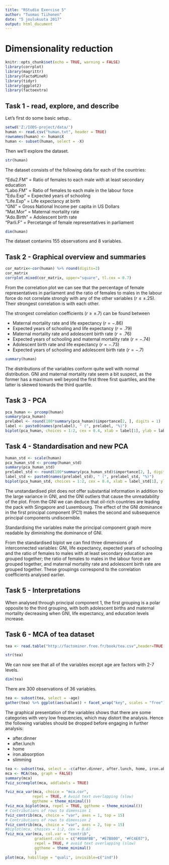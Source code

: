 ---
title: "RStudio Exercise 5"
author: "Tuomas Tiihonen"
date: "5 joulukuuta 2017"
output: html_document
---

# Dimensionality reduction

```{r setup chapter 5, include=FALSE}
knitr::opts_chunk$set(echo = TRUE, warning = FALSE)
library(corrplot)
library(magrittr)
library(FactoMineR)
library(tidyr)
library(ggplot2)
library(factoextra)
```
## Task 1 - read, explore, and describe
Let's first do some basic setup..
```{r Assignment 1, eval = TRUE, echo = TRUE, include = TRUE}
setwd('Z:/IODS-project/data/')
human <- read.csv("human.txt", header = TRUE)
rownames(human) <- human$X
human <- subset(human, select = -X)
```

Then we'll explore the dataset.
```{r Structure of human, echo = TRUE}
str(human)
```
The dataset consists of the following data for each of the countries:

"Edu2.FM" = Ratio of females to each male with at least secondary education  
"Labo.FM" = Ratio of females to each male in the labour force  
"Edu.Exp" = Expected years of schooling  
"Life.Exp" = Life expectancy at birth  
"GNI" = Gross National Income per capita in US Dollars  
"Mat.Mor" = Maternal mortality rate  
"Ado.Birth" = Adolescent birth rate  
"Parli.F" = Percetange of female representatives in parliament  


```{r Dimensions of human}
dim(human)
```
The dataset contanins 155 observations and 8 variables.


## Task 2 - Graphical overview and summaries
```{r Correlation plot}
cor_matrix<-cor(human) %>% round(digits=2)
cor_matrix
corrplot.mixed(cor_matrix, upper="square", tl.cex = 0.7)
```

From the correlation plot we can see that the percentage of female representatives in parliament and the ratio of females to males in the labour force do not correlate strongly with any of the other variables ($\mathit{r} \le \pm .25$). Their strongest correlation is with each other.

The strongest correlation coefficients ($\mathit{r} \ge\pm.7$) can be found between  

* Maternal mortality rate and life expectancy ($\mathit{r}=-.86$)  
* Expected years of schooling and life expectancy ($\mathit{r}=.79$)  
* Maternal mortality rate and adolescent birth rate ($\mathit{r}=.76$)  
* Expected years of schooling and maternal mortality rate ($\mathit{r}=-.74$)  
* Adolescent birth rate and life expectancy ($\mathit{r}=-.73$)  
* Expected years of schooling and adolescent birth rate ($\mathit{r}=-.7$)  

```{r Summary}
summary(human)
```

The distributions of the variables conform quite well with normal distribution. GNI and maternal mortality rate seem a bit suspect, as the former has a maximum well beyond the first three first quartiles, and the latter is skewed towards the third quartile.

## Task 3 - PCA 

```{r PCA with unstandardised data}
pca_human <- prcomp(human)
summary(pca_human)
prelabel <- round(100*summary(pca_human)$importance[2, ], digits = 1)
label <- paste0(names(prelabel), " (", prelabel, "%)")
biplot(pca_human, choices = 1:2, cex = 0.4, xlab = label[1], ylab = label[2])
```

## Task 4 - Standardisation and new PCA

```{r Standardisation and new PCA}
human_std <- scale(human)
pca_human_std <- prcomp(human_std)
summary(pca_human_std)
prelabel_std <- round(100*summary(pca_human_std)$importance[2, ], digits = 1)
label_std <- paste0(names(prelabel_std), " (", prelabel_std, "%)")
biplot(pca_human_std, choices = 1:2, cex = 0.4, xlab = label_std[1], ylab = label_std[2])
```

The unstandardised plot does not offer substantial information in addition to the large variance in GNI, and the GNI outliers that cause the unreadability of the plot. From the GNI we can deduce that oil-rich countries are leading the pack with Singapore and Luxembourg. The effect of the GNI dominance in the first principal component (PC1) makes the second and subsequence principal components undiscernible.  

Standardising the variables make the principal component graph more readable by diminishing the dominance of GNI.

From the standardised biplot we can find three dimensions of interconnected variables: GNI, life expectancy, expected years of schooling and the ratio of females to males with at least secondary education are grouped together; the ratio of females to males in the labour force are grouped together, and maternal mortality rate and adolescent birth rate are grouped together. These groupings correspond to the correlation coefficients analysed earlier.  

## Task 5 - Interpretations

When analysed through principal component 1, the first grouping is a polar opposite to the third grouping, with both adolescent births and maternal mortality decreasing when GNI, life expectancy, and education levels increase.  



## Task 6 - MCA of tea dataset
```{r Tea time data read}
tea <- read.table("http://factominer.free.fr/book/tea.csv",header=TRUE,sep=";")
```

```{r Tea time structure}
str(tea)
```

We can now see that all of the variables except age are factors with 2-7 levels.

```{r Tea time dimensions}
dim(tea)
```
There are 300 observations of 36 variables.

```{r Tea time column drop and plot, fig.width = 12, fig.height = 12}
tea <- subset(tea, select = -age)
gather(tea) %>% ggplot(aes(value)) + facet_wrap("key", scales = "free") + geom_bar() + theme(axis.text.x = element_text(angle = 45, hjust = 1, size = 6))
```

The graphical presentation of the variables shows that there are some categories with very low frequencies, which may distort the analysis. Hence the following variables should be dropped before engaging in further analysis:

* after.dinner
* after.lunch
* home
* iron.absorption
* slimming

```{r MCA 1}
tea <- subset(tea, select = -c(after.dinner, after.lunch, home, iron.absorption, slimming))
mca <- MCA(tea, graph = FALSE)
summary(mca)
fviz_screeplot(mca, addlabels = TRUE)
```

```{r MCA 2}
fviz_mca_var(mca, choice = "mca.cor", 
            repel = TRUE, # Avoid text overlapping (slow)
            ggtheme = theme_minimal())
fviz_mca_biplot(mca, repel = TRUE, ggtheme = theme_minimal())
# Contributions of rows to dimension 1
fviz_contrib(mca, choice = "var", axes = 1, top = 15)
# Contributions of rows to dimension 2
fviz_contrib(mca, choice = "var", axes = 2, top = 15)
#biplot(mca, choices = 1:2, cex = 0.6)
fviz_mca_var(mca, col.var = "contrib",
             gradient.cols = c("#00AFBB", "#E7B800", "#FC4E07"), 
             repel = TRUE, # avoid text overlapping (slow)
             ggtheme = theme_minimal()
             )
plot(mca, habillage = "quali", invisible=c("ind"))
```